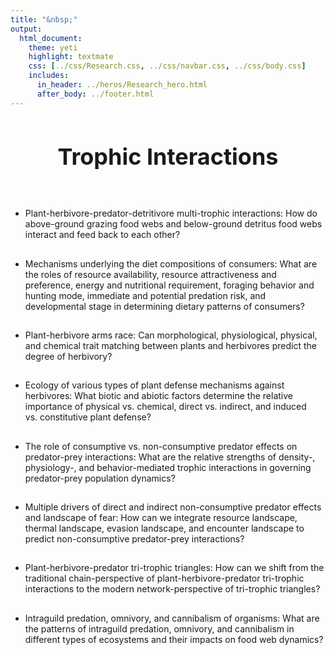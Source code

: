 ```yaml
---
title: "&nbsp;"
output:
  html_document:
    theme: yeti
    highlight: textmate
    css: [../css/Research.css, ../css/navbar.css, ../css/body.css]
    includes:
      in_header: ../heros/Research_hero.html
      after_body: ../footer.html
---
```


<style>
h1 {text-align: center !important; 
   font-weight: bold !important; 
   font-size: 36px !important;
   line-height: 1.5em;}
   
h2 {font-weight: bold !important;} 
   
.External_link{
  border-radius: 5px;
  border: none;
  text-align: center;
  text-decoration: none;
  display: inline-block;
  width: 60px;
}
</style>

# Trophic Interactions

<br>

*	Plant-herbivore-predator-detritivore multi-trophic interactions: How do above-ground grazing food webs and below-ground detritus food webs interact and feed back to each other?

<div style="height: 0.1em;"></div>

*	Mechanisms underlying the diet compositions of consumers: What are the roles of resource availability, resource attractiveness and preference, energy and nutritional requirement, foraging behavior and hunting mode, immediate and potential predation risk, and developmental stage in determining dietary patterns of consumers?

<div style="height: 0.1em;"></div>

*	Plant-herbivore arms race: Can morphological, physiological, physical, and chemical trait matching between plants and herbivores predict the degree of herbivory?

<div style="height: 0.1em;"></div>

* Ecology of various types of plant defense mechanisms against herbivores: What biotic and abiotic factors determine the relative importance of physical vs. chemical, direct vs. indirect, and induced vs. constitutive plant defense? 

<div style="height: 0.1em;"></div>

*	The role of consumptive vs. non-consumptive predator effects on predator-prey interactions: What are the relative strengths of density-, physiology-, and behavior-mediated trophic interactions in governing predator-prey population dynamics?

<div style="height: 0.1em;"></div>

*	Multiple drivers of direct and indirect non-consumptive predator effects and landscape of fear: How can we integrate resource landscape, thermal landscape, evasion landscape, and encounter landscape to predict non-consumptive predator-prey interactions?

<div style="height: 0.1em;"></div>

* Plant-herbivore-predator tri-trophic triangles: How can we shift from the traditional chain-perspective of plant-herbivore-predator tri-trophic interactions to the modern network-perspective of tri-trophic triangles?

<div style="height: 0.1em;"></div>

*	Intraguild predation, omnivory, and cannibalism of organisms: What are the patterns of intraguild predation, omnivory, and cannibalism in different types of ecosystems and their impacts on food web dynamics?







